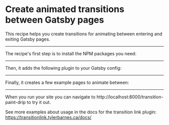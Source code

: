 # Create animated transitions between Gatsby pages

This recipe helps you create transitions for animating between entering and exiting Gatsby pages.

---

The recipe's first step is to install the NPM packages you need:

<NPMPackage name="gatsby-plugin-transition-link" />
<NPMPackage name="gsap" />

---

Then, it adds the following plugin to your Gatsby config:

<GatsbyPlugin name="gatsby-plugin-transition-link" />

---

Finally, it creates a few example pages to animate between:

<File path="./src/pages/transition-fade.js" content="https://gist.githubusercontent.com/gillkyle/50949d56409c338b427984c8e223034b/raw/4674121deb826f2c17a7acde4f20e9cfe8a268d5/transition-fade.js" />

<File path="./src/pages/transition-paint-drip.js" content="https://gist.githubusercontent.com/gillkyle/498fb728b580d32fa7fd53bde2510139/raw/46220f20f60265be34fd140f671008913035a25f/transition-paint-drip.js" />

---

When you run your site you can navigate to http://localhost:8000/transition-paint-drip to try it out.

See more examples about usage in the docs for the transition link plugin: https://transitionlink.tylerbarnes.ca/docs/
